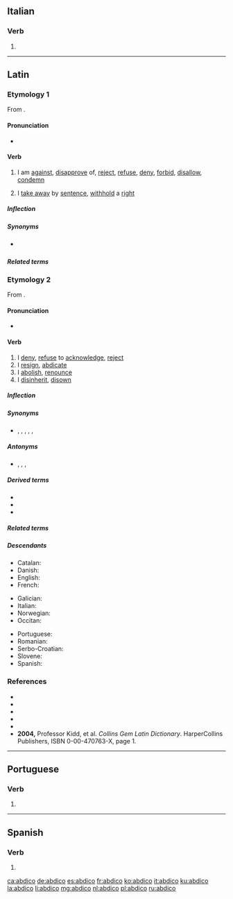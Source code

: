{{also|abdicó|abdicò}}
==Italian==

===Verb===
{{head|it|verb form}}

# {{inflection of|abdicare||1|s|pres|indc|lang=it}}

----

==Latin==

===Etymology 1===
From {{affix|la|ab-|t1=from|dīcō|t2=say}}.

====Pronunciation====
* {{la-IPA|abdīcō}}

====Verb====
{{la-verb|abdīcō|abdīcere|abdīxī|abdictum|conj=irreg}}

# {{lb|la|of an unfavorable omen}} I am [[against]], [[disapprove]] of, [[reject]], [[refuse]], [[deny]], [[forbid]], [[disallow]], [[condemn]]
# {{lb|la|legal}} I [[take away]] by [[sentence]], [[withhold]] a [[right]]

=====Inflection=====
{{la-conj-irreg|dico|ab}}

=====Synonyms=====
* {{sense|withhold}} {{l|la|dētrahō}}

=====Related terms=====
{{rel3
|{{l|la|addīcō}}
|{{l|la|benedīcō}}
|{{l|la|condīcō}}
|{{l|la|contrādīcō}}
|{{l|la|dīcō}}
|{{l|la|ēdīcō}}
|{{l|la|indīcō}}
|{{l|la|interdīcō}}
|{{l|la|maledīcō}}
|{{l|la|praedīcō}}
|{{l|la|prōdīcō}}
|{{l|la|superdīcō}}
}}

===Etymology 2===
From {{affix|la|ab-|t1=from|dicō|t2=I dedicate}}.

====Pronunciation====
* {{la-IPA|abdicō}}

====Verb====
{{la-verb|abdicō|abdicāre|abdicāvī|abdicātum|conj=1}}

# I [[deny]], [[refuse]] to [[acknowledge]], [[reject]]
# I [[resign]], [[abdicate]]
# I [[abolish]], [[renounce]]
# I [[disinherit]], [[disown]]

=====Inflection=====
{{la-conj-1st|abdic|abdicāv|abdicāt}}

=====Synonyms=====
* {{sense|deny, reject}} {{l|la|abnegō}}, {{l|la|abnuō}}, {{l|la|dēnegō}}, {{l|la|negō}}, {{l|la|recūsō}}, {{l|la|respuō}}

=====Antonyms=====
* {{sense|deny, reject}} {{l|la|approbō}}, {{l|la|cōnfiteor}}, {{l|la|dō}}, {{l|la|permittō}}

=====Derived terms=====
* {{l|la|abdicātiō}}
* {{l|la|abdicatīvus}}
* {{l|la|abdicātrīx}}

=====Related terms=====
{{rel3
|{{l|la|abdicātīvē}}
|{{l|la|dēdicō}}
|{{l|la|dicō}}
|{{l|la|indicō}}
|{{l|la|praedicō}}
}}

=====Descendants=====
{{rel-top3|Descendants}}
* Catalan: {{l|ca|abdicar}}
* Danish: {{l|da|abdicere}}
* English: {{l|en|abdicate}}
* French: {{l|fr|abdiquer}}
{{rel-mid3}}
* Galician: {{l|gl|abdicar}}
* Italian: {{l|it|abdicare}}
* Norwegian: {{l|no|abdisere}}
* Occitan: {{l|oc|abdicar}}
{{rel-mid3}}
* Portuguese: {{l|pt|abdicar}}
* Romanian: {{l|ro|abdica}}
* Serbo-Croatian: {{l|sh|abdicirati}}
* Slovene: {{l|sl|abdicirati}}
* Spanish: {{l|es|abdicar}}
{{rel-bottom}}

===References===
* {{R:L&S}}
* {{R:Elementary Lewis}}
* {{R:Gaffiot}}
* {{R:M&A}}
* {{R:NLW}}
* '''2004,''' Professor Kidd, et al. ''Collins Gem Latin Dictionary''. HarperCollins Publishers, ISBN 0-00-470763-X, page 1.

----

==Portuguese==

===Verb===
{{pt-verb-form}}

# {{inflection of|abdicar||1|s|pres|indc|lang=pt}}

----

==Spanish==

===Verb===
{{head|es|verb form}}

# {{es-verb form of|ending=ar|mood=indicative|tense=present|pers=1|number=singular|abdicar}}

[[ca:abdico]]
[[de:abdico]]
[[es:abdico]]
[[fr:abdico]]
[[ko:abdico]]
[[it:abdico]]
[[ku:abdico]]
[[la:abdico]]
[[li:abdico]]
[[mg:abdico]]
[[nl:abdico]]
[[pl:abdico]]
[[ru:abdico]]